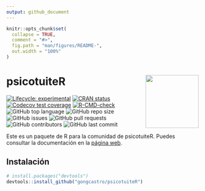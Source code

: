 ```yaml
---
output: github_document
---
```


<!-- README.md is generated from README.Rmd. Please edit that file -->

```r
knitr::opts_chunk$set(
  collapse = TRUE,
  comment = "#>",
  fig.path = "man/figures/README-",
  out.width = "100%"
)
```

# psicotuiteR <img src='man/figures/logo.png' align="right" height="139" />


<!-- badges: start -->
[![Lifecycle: experimental](https://img.shields.io/badge/lifecycle-experimental-orange.svg)](https://lifecycle.r-lib.org/articles/stages.html#experimental)
[![CRAN status](https://www.r-pkg.org/badges/version/psicotuiteR)](https://CRAN.R-project.org/package=psicotuiteR)
[![Codecov test coverage](https://codecov.io/gh/gongcastro/psicotuiteR/branch/master/graph/badge.svg)](https://codecov.io/gh/gongcastro/psicotuiteR?branch=master)
[![R-CMD-check](https://github.com/gongcastro/psicotuiteR/workflows/R-CMD-check/badge.svg)](https://github.com/gongcastro/psicotuiteR/actions)
![GitHub top language](https://img.shields.io/github/languages/top/gongcastro/psicotuiteR)
![GitHub repo size](https://img.shields.io/github/repo-size/gongcastro/psicotuiteR)
![GitHub issues](https://img.shields.io/github/issues/gongcastro/psicotuiteR)
![GitHub pull requests](https://img.shields.io/github/issues-pr/gongcastro/psicotuiteR)
![GitHub contributors](https://img.shields.io/github/contributors/gongcastro/psicotuiteR)
![GitHub last commit](https://img.shields.io/github/last-commit/gongcastro/psicotuiteR)
<!-- badges: end -->

Este es un paquete de R para la comunidad de psicotuiteR. Puedes consultar la documentación en la [página web](https://gongcastro.github.io/psicotuiteR/).

## Instalación

```r
# install.packages("devtools")
devtools::install_github("gongcastro/psicotuiteR")
```
